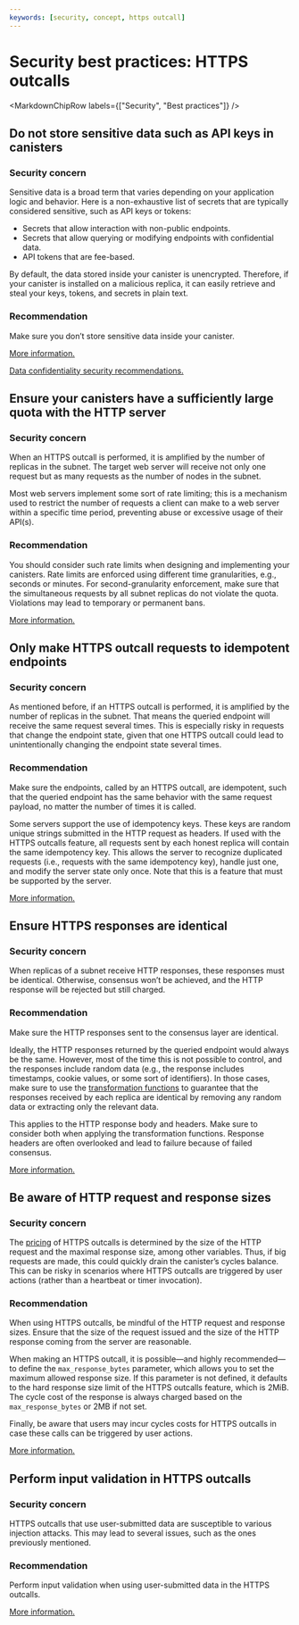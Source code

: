 ```yaml
---
keywords: [security, concept, https outcall]
---
```



# Security best practices: HTTPS outcalls

<MarkdownChipRow labels={["Security", "Best practices"]} />

## Do not store sensitive data such as API keys in canisters

### Security concern

Sensitive data is a broad term that varies depending on your application logic and behavior. Here is a non-exhaustive list of secrets that are typically considered sensitive, such as API keys or tokens:
* Secrets that allow interaction with non-public endpoints.
* Secrets that allow querying or modifying endpoints with confidential data.
* API tokens that are fee-based.

By default, the data stored inside your canister is unencrypted. Therefore, if your canister is installed on a malicious replica, it can easily retrieve and steal your keys, tokens, and secrets in plain text.

### Recommendation

Make sure you don’t store sensitive data inside your canister.

[More information.](/docs/current/specifications/https-outcalls-how-it-works#compromised-replicas)

[Data confidentiality security recommendations.](/docs/current/concepts/security/misc#data-confidentiality-on-the-internet-computer)

## Ensure your canisters have a sufficiently large quota with the HTTP server

### Security concern

When an HTTPS outcall is performed, it is amplified by the number of replicas in the subnet. The target web server will receive not only one request but as many requests as the number of nodes in the subnet.

Most web servers implement some sort of rate limiting; this is a mechanism used to restrict the number of requests a client can make to a web server within a specific time period, preventing abuse or excessive usage of their API(s).

### Recommendation

You should consider such rate limits when designing and implementing your canisters. Rate limits are enforced using different time granularities, e.g., seconds or minutes. For second-granularity enforcement, make sure that the simultaneous requests by all subnet replicas do not violate the quota. Violations may lead to temporary or permanent bans.

[More information.](/docs/current/specifications/https-outcalls-how-it-works#rate-limiting-by-servers)

## Only make HTTPS outcall requests to idempotent endpoints

### Security concern

As mentioned before, if an HTTPS outcall is performed, it is amplified by the number of replicas in the subnet. That means the queried endpoint will receive the same request several times. This is especially risky in requests that change the endpoint state, given that one HTTPS outcall could lead to unintentionally changing the endpoint state several times.

### Recommendation

Make sure the endpoints, called by an HTTPS outcall, are idempotent, such that the queried endpoint has the same behavior with the same request payload, no matter the number of times it is called.

Some servers support the use of idempotency keys. These keys are random unique strings submitted in the HTTP request as headers. If used with the HTTPS outcalls feature, all requests sent by each honest replica will contain the same idempotency key. This allows the server to recognize duplicated requests (i.e., requests with the same idempotency key), handle just one, and modify the server state only once. Note that this is a feature that must be supported by the server.

[More information.](/docs/current/specifications/https-outcalls-how-it-works#post-requests-must-be-idempotent)

## Ensure HTTPS responses are identical

### Security concern

When replicas of a subnet receive HTTP responses, these responses must be identical. Otherwise, consensus won’t be achieved, and the HTTP response will be rejected but still charged.

### Recommendation

Make sure the HTTP responses sent to the consensus layer are identical.

Ideally, the HTTP responses returned by the queried endpoint would always be the same. However, most of the time this is not possible to control, and the responses include random data (e.g., the response includes timestamps, cookie values, or some sort of identifiers). In those cases, make sure to use the [transformation functions](/docs/current/specifications/https-outcalls-how-it-works#transformation-function) to guarantee that the responses received by each replica are identical by removing any random data or extracting only the relevant data.

This applies to the HTTP response body and headers. Make sure to consider both when applying the transformation functions. Response headers are often overlooked and lead to failure because of failed consensus.

[More information.](/docs/current/specifications/https-outcalls-how-it-works#responses-must-be-similar)

## Be aware of HTTP request and response sizes

### Security concern

The [pricing](/docs/current/specifications/https-outcalls-how-it-works#pricing) of HTTPS outcalls is determined by the size of the HTTP request and the maximal response size, among other variables. Thus, if big requests are made, this could quickly drain the canister’s cycles balance. This can be risky in scenarios where HTTPS outcalls are triggered by user actions (rather than a heartbeat or timer invocation).

### Recommendation

When using HTTPS outcalls, be mindful of the HTTP request and response sizes. Ensure that the size of the request issued and the size of the HTTP response coming from the server are reasonable.

When making an HTTPS outcall, it is possible—and highly recommended—to define the `max_response_bytes` parameter, which allows you to set the maximum allowed response size. If this parameter is not defined, it defaults to the hard response size limit of the HTTPS outcalls feature, which is 2MiB. The cycle cost of the response is always charged based on the `max_response_bytes` or 2MB if not set.

Finally, be aware that users may incur cycles costs for HTTPS outcalls in case these calls can be triggered by user actions.

[More information.](/docs/current/specifications/https-outcalls-how-it-works#recipe-for-coding-a-canister-http-call)

## Perform input validation in HTTPS outcalls

### Security concern

HTTPS outcalls that use user-submitted data are susceptible to various injection attacks. This may lead to several issues, such as the ones previously mentioned.

### Recommendation

Perform input validation when using user-submitted data in the HTTPS outcalls.

[More information.](https://cheatsheetseries.owasp.org/cheatsheets/Input_Validation_Cheat_Sheet.html)

